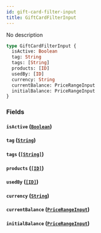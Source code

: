 ```yaml
---
id: gift-card-filter-input
title: GiftCardFilterInput
---
```


No description

```graphql
type GiftCardFilterInput {
  isActive: Boolean
  tag: String
  tags: [String]
  products: [ID]
  usedBy: [ID]
  currency: String
  currentBalance: PriceRangeInput
  initialBalance: PriceRangeInput
}
```

### Fields

#### `isActive` ([`Boolean`](../../../developer/api-reference/scalars/boolean))

#### `tag` ([`String`](../../../developer/api-reference/scalars/string))

#### `tags` ([`[String]`](../../../developer/api-reference/scalars/string))

#### `products` ([`[ID]`](../../../developer/api-reference/scalars/id))

#### `usedBy` ([`[ID]`](../../../developer/api-reference/scalars/id))

#### `currency` ([`String`](../../../developer/api-reference/scalars/string))

#### `currentBalance` ([`PriceRangeInput`](../../../developer/api-reference/inputs/price-range-input))

#### `initialBalance` ([`PriceRangeInput`](../../../developer/api-reference/inputs/price-range-input))

